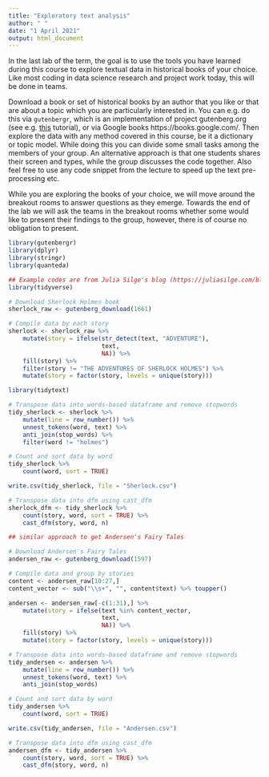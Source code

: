 ```yaml
---
title: "Exploratory text analysis"
author: " "
date: "1 April 2021"
output: html_document
---
```


In the last lab of the term, the goal is to use the tools you have learned during this course to explore textual data in historical books of your choice. Like most coding in data science research and project work today, this will be done in teams.

Download a book or set of historical books by an author that you like or that are about a topic which you are particularly interested in. You can e.g. do this via `gutenbergr`, which is an implementation of project gutenberg.org (see e.g. [this](https://cran.r-project.org/web/packages/gutenbergr/vignettes/intro.html) tutorial), or via Google books https://books.google.com/. Then explore the data with any method covered in this course, be it a dictionary or topic model. While doing this you can divide some small tasks among the members of your group. An alternative approach is that one students shares their screen and types, while the group discusses the code together. Also feel free to use any code snippet from the lecture to speed up the text pre-processing etc.

While you are exploring the books of your choice, we will move around the breakout rooms to answer questions as they emerge. Towards the end of the lab we will ask the teams in the breakout rooms whether some would like to present their findings to the group, however, there is of course no obligation to present.


```r
library(gutenbergr)
library(dplyr)
library(stringr)
library(quanteda)
```

```r
## Example codes are from Julia Silge's blog (https://juliasilge.com/blog/sherlock-holmes-stm/)
library(tidyverse)

# Download Sherlock Holmes book
sherlock_raw <- gutenberg_download(1661)

# Compile data by each story
sherlock <- sherlock_raw %>%
    mutate(story = ifelse(str_detect(text, "ADVENTURE"),
                          text,
                          NA)) %>%
    fill(story) %>%
    filter(story != "THE ADVENTURES OF SHERLOCK HOLMES") %>%
    mutate(story = factor(story, levels = unique(story)))
```


```r
library(tidytext)

# Transpose data into words-based dataframe and remove stopwords
tidy_sherlock <- sherlock %>%
    mutate(line = row_number()) %>%
    unnest_tokens(word, text) %>%
    anti_join(stop_words) %>%
    filter(word != "holmes")

# Count and sort data by word
tidy_sherlock %>%
    count(word, sort = TRUE)

write.csv(tidy_sherlock, file = "Sherlock.csv")

# Transpose data into dfm using cast_dfm
sherlock_dfm <- tidy_sherlock %>%
    count(story, word, sort = TRUE) %>%
    cast_dfm(story, word, n)
```


```r
## similar approach to get Andersen's Fairy Tales

# Download Andersen's Fairy Tales
andersen_raw <- gutenberg_download(1597)

# Compile data and group by stories
content <- andersen_raw[10:27,]  
content_vector <- sub("\\s+", "", content$text) %>% toupper() 

andersen <- andersen_raw[-c(1:31),] %>%
    mutate(story = ifelse(text %in% content_vector,
                          text,
                          NA)) %>%
    fill(story) %>%
    mutate(story = factor(story, levels = unique(story)))
```


```r
# Transpose data into words-based dataframe and remove stopwords
tidy_andersen <- andersen %>%
    mutate(line = row_number()) %>%
    unnest_tokens(word, text) %>%
    anti_join(stop_words)

# Count and sort data by word
tidy_andersen %>%
    count(word, sort = TRUE)

write.csv(tidy_andersen, file = "Andersen.csv")

# Transpose data into dfm using cast_dfm
andersen_dfm <- tidy_andersen %>% 
    count(story, word, sort = TRUE) %>%
    cast_dfm(story, word, n)
```

